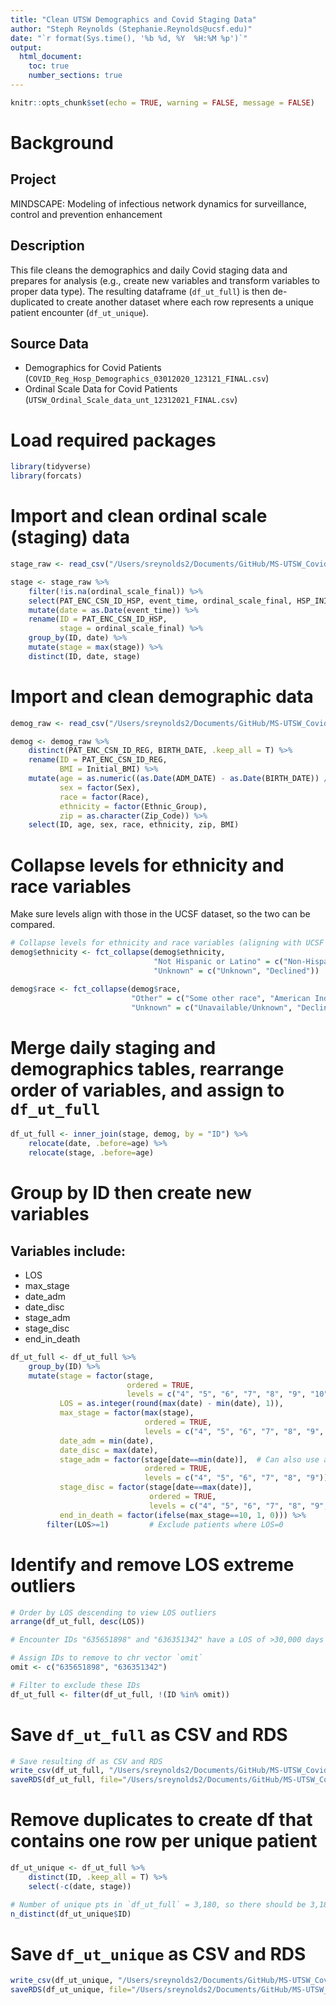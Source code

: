 ```yaml
---
title: "Clean UTSW Demographics and Covid Staging Data"
author: "Steph Reynolds (Stephanie.Reynolds@ucsf.edu)"
date: "`r format(Sys.time(), '%b %d, %Y  %H:%M %p')`"
output:
  html_document:
    toc: true
    number_sections: true
---
```


```r
knitr::opts_chunk$set(echo = TRUE, warning = FALSE, message = FALSE)
```

# Background

## Project 
MINDSCAPE: Modeling of infectious network dynamics for surveillance, control and prevention enhancement

## Description
This file cleans the demographics and daily Covid staging data and prepares for analysis (e.g., create new variables and transform variables to proper data type). The resulting dataframe (`df_ut_full`) is then de-duplicated to create another dataset where each row represents a unique patient encounter (`df_ut_unique`).

## Source Data
  - Demographics for Covid Patients (`COVID_Reg_Hosp_Demographics_03012020_123121_FINAL.csv`)
  - Ordinal Scale Data for Covid Patients (`UTSW_Ordinal_Scale_data_unt_12312021_FINAL.csv`)
  
# Load required packages 
```r
library(tidyverse)
library(forcats)
```

# Import and clean ordinal scale (staging) data
```r
stage_raw <- read_csv("/Users/sreynolds2/Documents/GitHub/MS-UTSW_Covid_Staging/data/raw/UTSW_Ordinal_Scale_data_unt_12312021_FINAL.csv")

stage <- stage_raw %>% 
    filter(!is.na(ordinal_scale_final)) %>% 
    select(PAT_ENC_CSN_ID_HSP, event_time, ordinal_scale_final, HSP_INITIAL_DATE) %>% 
    mutate(date = as.Date(event_time)) %>% 
    rename(ID = PAT_ENC_CSN_ID_HSP,
           stage = ordinal_scale_final) %>% 
    group_by(ID, date) %>% 
    mutate(stage = max(stage)) %>% 
    distinct(ID, date, stage)
```

# Import and clean demographic data 
```r
demog_raw <- read_csv("/Users/sreynolds2/Documents/GitHub/MS-UTSW_Covid_Staging/data/raw/COVID_Reg_Hosp_Demographics_03012020_123121_FINAL.csv")

demog <- demog_raw %>%  
    distinct(PAT_ENC_CSN_ID_REG, BIRTH_DATE, .keep_all = T) %>% 
    rename(ID = PAT_ENC_CSN_ID_REG,
           BMI = Initial_BMI) %>% 
    mutate(age = as.numeric((as.Date(ADM_DATE) - as.Date(BIRTH_DATE)) / 365.25),
           sex = factor(Sex),
           race = factor(Race),
           ethnicity = factor(Ethnic_Group),
           zip = as.character(Zip_Code)) %>% 
    select(ID, age, sex, race, ethnicity, zip, BMI)
```

# Collapse levels for ethnicity and race variables
Make sure levels align with those in the UCSF dataset, so the two can be compared.
```r
# Collapse levels for ethnicity and race variables (aligning with UCSF dataset)
demog$ethnicity <- fct_collapse(demog$ethnicity,
                                "Not Hispanic or Latino" = c("Non-Hispanic/Latino", "White"),
                                "Unknown" = c("Unknown", "Declined"))

demog$race <- fct_collapse(demog$race,
                           "Other" = c("Some other race", "American Indian or Alaska Native"),
                           "Unknown" = c("Unavailable/Unknown", "Declined"))
```

# Merge daily staging and demographics tables, rearrange order of variables, and assign to `df_ut_full`
```r
df_ut_full <- inner_join(stage, demog, by = "ID") %>% 
    relocate(date, .before=age) %>% 
    relocate(stage, .before=age)
```

# Group by ID then create new variables 

## Variables include:

- LOS
- max_stage
- date_adm
- date_disc
- stage_adm
- stage_disc
- end_in_death
```r

df_ut_full <- df_ut_full %>% 
    group_by(ID) %>% 
    mutate(stage = factor(stage,
                          ordered = TRUE,
                          levels = c("4", "5", "6", "7", "8", "9", "10")),
           LOS = as.integer(round(max(date) - min(date), 1)),
           max_stage = factor(max(stage), 
                              ordered = TRUE, 
                              levels = c("4", "5", "6", "7", "8", "9", "10")), 
           date_adm = min(date),
           date_disc = max(date),
           stage_adm = factor(stage[date==min(date)],  # Can also use as.integer to transform stage variables to integer type?
                              ordered = TRUE,
                              levels = c("4", "5", "6", "7", "8", "9")),
           stage_disc = factor(stage[date==max(date)], 
                               ordered = TRUE, 
                               levels = c("4", "5", "6", "7", "8", "9", "10")),
           end_in_death = factor(ifelse(max_stage==10, 1, 0))) %>% 
        filter(LOS>=1)         # Exclude patients where LOS=0

```

# Identify and remove LOS extreme outliers
```r
# Order by LOS descending to view LOS outliers 
arrange(df_ut_full, desc(LOS))

# Encounter IDs "635651898" and "636351342" have a LOS of >30,000 days -- need to remove these for now 

# Assign IDs to remove to chr vector `omit`
omit <- c("635651898", "636351342")

# Filter to exclude these IDs 
df_ut_full <- filter(df_ut_full, !(ID %in% omit))
```

# Save `df_ut_full` as CSV and RDS
```r
# Save resulting df as CSV and RDS
write_csv(df_ut_full, "/Users/sreynolds2/Documents/GitHub/MS-UTSW_Covid_Staging/data/ut_df_all_pt_days.csv")
saveRDS(df_ut_full, file="/Users/sreynolds2/Documents/GitHub/MS-UTSW_Covid_Staging/data/ut_df_all_pt_days.rds")
```

# Remove duplicates to create df that contains one row per unique patient
```r
df_ut_unique <- df_ut_full %>% 
    distinct(ID, .keep_all = T) %>% 
    select(-c(date, stage))

# Number of unique pts in `df_ut_full` = 3,180, so there should be 3,180 rows in the new dataset
n_distinct(df_ut_unique$ID)
```

# Save `df_ut_unique` as CSV and RDS
```r
write_csv(df_ut_unique, "/Users/sreynolds2/Documents/GitHub/MS-UTSW_Covid_Staging/data/ut_df_unique_pts.csv")
saveRDS(df_ut_unique, file="/Users/sreynolds2/Documents/GitHub/MS-UTSW_Covid_Staging/data/ut_df_unique_pts.rds")
```


